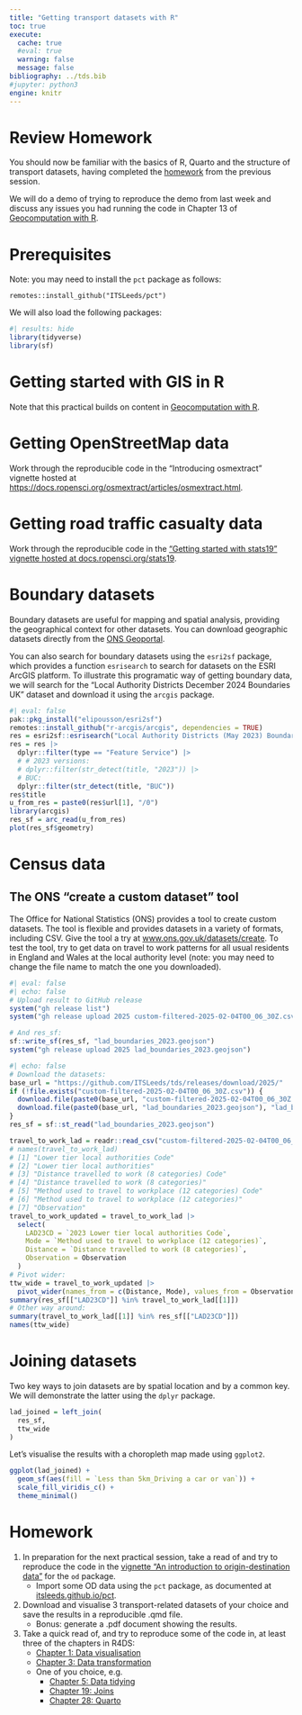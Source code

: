 ```yaml
---
title: "Getting transport datasets with R"
toc: true
execute: 
  cache: true
  #eval: true
  warning: false
  message: false
bibliography: ../tds.bib
#jupyter: python3
engine: knitr
---
```


# Review Homework

You should now be familiar with the basics of R, Quarto and the structure of transport datasets, having completed the [homework](https://itsleeds.github.io/tds/p1/#homework) from the previous session.

We will do a demo of trying to reproduce the demo from last week and discuss any issues you had running the code in Chapter 13 of [Geocomputation with R](https://r.geocompx.org).

# Prerequisites

Note: you may need to install the `pct` package as follows:

```
remotes::install_github("ITSLeeds/pct")
```

We will also load the following packages:

```r
#| results: hide
library(tidyverse)
library(sf)
```

# Getting started with GIS in R

Note that this practical builds on content in [Geocomputation with R](https://r.geocompx.org). 

# Getting OpenStreetMap data

Work through the reproducible code in the "Introducing osmextract" vignette hosted at [https://docs.ropensci.org/osmextract/articles/osmextract.html](https://docs.ropensci.org/osmextract/articles/osmextract.html).

# Getting road traffic casualty data

Work through the reproducible code in the ["Getting started with stats19" vignette hosted at docs.ropensci.org/stats19](https://docs.ropensci.org/stats19/articles/stats19.html).

# Boundary datasets

Boundary datasets are useful for mapping and spatial analysis, providing the geographical context for other datasets.
You can download geographic datasets directly from the [ONS Geoportal](https://geoportal.statistics.gov.uk/).

You can also search for boundary datasets using the `esri2sf` package, which provides a function `esrisearch` to search for datasets on the ESRI ArcGIS platform.
To illustrate this programatic way of getting boundary data, we will search for the "Local Authority Districts December 2024 Boundaries UK" dataset and download it using the `arcgis` package.

```r
#| eval: false
pak::pkg_install("elipousson/esri2sf")
remotes::install_github("r-arcgis/arcgis", dependencies = TRUE)
res = esri2sf::esrisearch("Local Authority Districts (May 2023) Boundaries UK")
res = res |>
  dplyr::filter(type == "Feature Service") |>
  # # 2023 versions:
  # dplyr::filter(str_detect(title, "2023")) |>
  # BUC: 
  dplyr::filter(str_detect(title, "BUC")) 
res$title
u_from_res = paste0(res$url[1], "/0")
library(arcgis)
res_sf = arc_read(u_from_res)
plot(res_sf$geometry)
```


# Census data

## The ONS "create a custom dataset" tool

The Office for National Statistics (ONS) provides a tool to create custom datasets. The tool is flexible and provides datasets in a variety of formats, including CSV. Give the tool a try at [www.ons.gov.uk/datasets/create](https://www.ons.gov.uk/datasets/create).
To test the tool, try to get data on travel to work patterns for all usual residents in England and Wales at the local authority level (note: you may need to change the file name to match the one you downloaded).

```r
#| eval: false
#| echo: false
# Upload result to GitHub release
system("gh release list")
system("gh release upload 2025 custom-filtered-2025-02-04T00_06_30Z.csv")

# And res_sf:
sf::write_sf(res_sf, "lad_boundaries_2023.geojson")
system("gh release upload 2025 lad_boundaries_2023.geojson")
```

```r
#| echo: false
# Download the datasets:
base_url = "https://github.com/ITSLeeds/tds/releases/download/2025/"
if (!file.exists("custom-filtered-2025-02-04T00_06_30Z.csv")) {
  download.file(paste0(base_url, "custom-filtered-2025-02-04T00_06_30Z.csv"), "custom-filtered-2025-02-04T00_06_30Z.csv")
  download.file(paste0(base_url, "lad_boundaries_2023.geojson"), "lad_boundaries_2023.geojson")
}
res_sf = sf::st_read("lad_boundaries_2023.geojson")
```

```r
travel_to_work_lad = readr::read_csv("custom-filtered-2025-02-04T00_06_30Z.csv")
# names(travel_to_work_lad)
# [1] "Lower tier local authorities Code"                      
# [2] "Lower tier local authorities"                           
# [3] "Distance travelled to work (8 categories) Code"         
# [4] "Distance travelled to work (8 categories)"              
# [5] "Method used to travel to workplace (12 categories) Code"
# [6] "Method used to travel to workplace (12 categories)"     
# [7] "Observation" 
travel_to_work_updated = travel_to_work_lad |>
  select(
    LAD23CD = `2023 Lower tier local authorities Code`,
    Mode = `Method used to travel to workplace (12 categories)`,
    Distance = `Distance travelled to work (8 categories)`,
    Observation = Observation
  )
# Pivot wider:
ttw_wide = travel_to_work_updated |>
  pivot_wider(names_from = c(Distance, Mode), values_from = Observation)
summary(res_sf[["LAD23CD"]] %in% travel_to_work_lad[[1]]) 
# Other way around:
summary(travel_to_work_lad[[1]] %in% res_sf[["LAD23CD"]])
names(ttw_wide)
```

# Joining datasets

Two key ways to join datasets are by spatial location and by a common key. We will demonstrate the latter using the `dplyr` package.

```r
lad_joined = left_join(
  res_sf,
  ttw_wide
)
```

Let's visualise the results with a choropleth map made using `ggplot2`.

```r
ggplot(lad_joined) +
  geom_sf(aes(fill = `Less than 5km_Driving a car or van`)) +
  scale_fill_viridis_c() +
  theme_minimal()
```


# Homework

1. In preparation for the next practical session, take a read of and try to reproduce the code in the [vignette "An introduction to origin-destination data"](https://cran.r-project.org/web/packages/od/vignettes/od.html) for the `od` package.
<!-- https://itsleeds.github.io/pct/articles/pct.html -->
    - Import some OD data using the `pct` package, as documented at [itsleeds.github.io/pct](https://itsleeds.github.io/pct/articles/pct.html).

2. Download and visualise 3 transport-related datasets of your choice and save the results in a reproducible .qmd file.
    - Bonus: generate a .pdf document showing the results.

3. Take a quick read of, and try to reproduce some of the code in, at least three of the chapters in R4DS:
    - [Chapter 1: Data visualisation](https://r4ds.hadley.nz/data-visualize)
    - [Chapter 3: Data transformation](https://r4ds.hadley.nz/data-transform.html)
    - One of you choice, e.g. 
        - [Chapter 5: Data tidying](https://r4ds.hadley.nz/data-tidy.html)
        - [Chapter 19: Joins](https://r4ds.hadley.nz/joins.html)
        - [Chapter 28: Quarto](https://r4ds.hadley.nz/quarto.html)